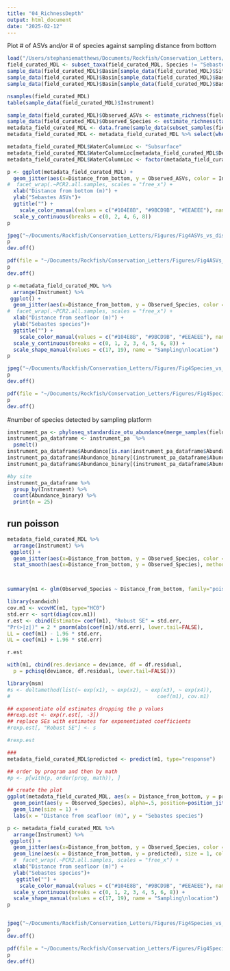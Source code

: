 ```yaml
---
title: "04_RichnessDepth"
output: html_document
date: "2025-02-12"
---
```



Plot # of ASVs and/or # of species against sampling distance from bottom

```r

load("/Users/stephaniematthews/Documents/Rockfish/Conservation_Letters/Data/Rockfish_phyloseq.RData")
field_curated_MDL <- subset_taxa(field_curated_MDL, Species != "Sebastes (unknown rockfish)")
sample_data(field_curated_MDL)$Basin[sample_data(field_curated_MDL)$Site %in% c("HC-8", "HC-9")] <- "AI"#move HC 8 and 9 to AI, since they're more similar to AI 
sample_data(field_curated_MDL)$Basin[sample_data(field_curated_MDL)$Basin %in% c("AI")] <- "Puget Sound"
sample_data(field_curated_MDL)$Basin[sample_data(field_curated_MDL)$Basin %in% c("HC")] <- "Hood Canal"

nsamples(field_curated_MDL)
table(sample_data(field_curated_MDL)$Instrument)

sample_data(field_curated_MDL)$Observed_ASVs <- estimate_richness(field_curated_MDL, split= T, "Observed")$Observed
sample_data(field_curated_MDL)$Observed_Species <- estimate_richness(tax_glom(field_curated_MDL, "Species"), split= T, "Observed")$Observed
metadata_field_curated_MDL <- data.frame(sample_data(subset_samples(field_curated_MDL, Basin %in% c("Puget Sound", "Hood Canal"))))
metadata_field_curated_MDL <- metadata_field_curated_MDL %>% select(where(~!all(is.na(.x))))

metadata_field_curated_MDL$WaterColumnLoc <- "Subsurface"
metadata_field_curated_MDL$WaterColumnLoc[metadata_field_curated_MDL$Depth_m == 0] <- "Surface"
metadata_field_curated_MDL$WaterColumnLoc <- factor(metadata_field_curated_MDL$WaterColumnLoc, levels = c("Surface", "Subsurface"))

p <- ggplot(metadata_field_curated_MDL) + 
  geom_jitter(aes(x=Distance_from_bottom, y = Observed_ASVs, color = Instrument), width = 2, height = 0.2, alpha = 0.5, size = 3) + 
#  facet_wrap(.~PCR2.all.samples, scales = "free_x") + 
  xlab("Distance from bottom (m)") + 
  ylab("Sebastes ASVs")+
  ggtitle("") + 
    scale_color_manual(values = c("#104E8B", "#9BCD9B", "#EEAEEE"), name = "Platform") + 
  scale_y_continuous(breaks = c(0, 2, 4, 6, 8))
p

jpeg("~/Documents/Rockfish/Conservation_Letters/Figures/Fig4ASVs_vs_distancefrombottom.jpeg", width = 4, height = 3, units = "in", res = 300)
p
dev.off()

pdf(file = "~/Documents/Rockfish/Conservation_Letters/Figures/Fig4ASVs_vs_distancefrombottom.pdf", height =3, width = 4)
p 
dev.off()

p <-metadata_field_curated_MDL %>% 
  arrange(Instrument) %>%
 ggplot() + 
  geom_jitter(aes(x=Distance_from_bottom, y = Observed_Species, color = Instrument, shape = WaterColumnLoc), width = 1, height = 0.15, alpha = 0.45, size = 2) + 
#  facet_wrap(.~PCR2.all.samples, scales = "free_x") + 
  xlab("Distance from seafloor (m)") + 
  ylab("Sebastes species")+
  ggtitle("") + 
    scale_color_manual(values = c("#104E8B", "#9BCD9B", "#EEAEEE"), name = "Platform") + 
  scale_y_continuous(breaks = c(0, 1, 2, 3, 4, 5, 6, 8)) + 
  scale_shape_manual(values = c(17, 19), name = "Sampling\nlocation")
p

jpeg("~/Documents/Rockfish/Conservation_Letters/Figures/Fig4Species_vs_distancefrombottom.jpeg", width = 4, height = 3, units = "in", res = 300)
p
dev.off()

pdf(file = "~/Documents/Rockfish/Conservation_Letters/Figures/Fig4Species_vs_distancefrombottom.pdf", height = 3, width = 4)
p 
dev.off()

```

#number of species detected by sampling platform
```r
instrument_pa <- phyloseq_standardize_otu_abundance(merge_samples(field_single, group = "Instrument"), "pa")
instrument_pa_dataframe <- instrument_pa  %>%
  psmelt()  
instrument_pa_dataframe$Abundance[is.nan(instrument_pa_dataframe$Abundance)] <- 0
instrument_pa_dataframe$Abundance_binary[(instrument_pa_dataframe$Abundance) == 0] <- "Absent"
instrument_pa_dataframe$Abundance_binary[(instrument_pa_dataframe$Abundance) == 1] <- "Present"

#by site
instrument_pa_dataframe %>% 
  group_by(Instrument) %>%
  count(Abundance_binary) %>%
  print(n = 25)

```

## run poisson
```r

metadata_field_curated_MDL %>% 
  arrange(Instrument) %>%
 ggplot() + 
  geom_jitter(aes(x=Distance_from_bottom, y = Observed_Species, color = Instrument, shape = WaterColumnLoc), width = 1, height = 0.15, alpha = 0.45, size = 2) + 
  stat_smooth(aes(x=Distance_from_bottom, y = Observed_Species), method = "glm")



summary(m1 <- glm(Observed_Species ~ Distance_from_bottom, family="poisson", data=metadata_field_curated_MDL))

library(sandwich)
cov.m1 <- vcovHC(m1, type="HC0")
std.err <- sqrt(diag(cov.m1))
r.est <- cbind(Estimate= coef(m1), "Robust SE" = std.err,
"Pr(>|z|)" = 2 * pnorm(abs(coef(m1)/std.err), lower.tail=FALSE),
LL = coef(m1) - 1.96 * std.err,
UL = coef(m1) + 1.96 * std.err)

r.est

with(m1, cbind(res.deviance = deviance, df = df.residual,
  p = pchisq(deviance, df.residual, lower.tail=FALSE)))

library(msm)
#s <- deltamethod(list(~ exp(x1), ~ exp(x2), ~ exp(x3), ~ exp(x4)), 
#                                                coef(m1), cov.m1)

## exponentiate old estimates dropping the p values
##rexp.est <- exp(r.est[, -3])
## replace SEs with estimates for exponentiated coefficients
#rexp.est[, "Robust SE"] <- s

#rexp.est

### 
metadata_field_curated_MDL$predicted <- predict(m1, type="response")

## order by program and then by math
#p <- p[with(p, order(prog, math)), ]

## create the plot
ggplot(metadata_field_curated_MDL, aes(x = Distance_from_bottom, y = predicted)) +
  geom_point(aes(y = Observed_Species), alpha=.5, position=position_jitter(h=.2)) +
  geom_line(size = 1) +
  labs(x = "Distance from seafloor (m)", y = "Sebastes species")

p <- metadata_field_curated_MDL %>% 
  arrange(Instrument) %>%
 ggplot() + 
  geom_jitter(aes(x=Distance_from_bottom, y = Observed_Species, color = Instrument, shape = WaterColumnLoc), width = 1, height = 0.15, alpha = 0.45, size = 2) + 
  geom_line(aes(x = Distance_from_bottom, y = predicted), size = 1, color = "grey40") +
  #  facet_wrap(.~PCR2.all.samples, scales = "free_x") + 
  xlab("Distance from seafloor (m)") + 
  ylab("Sebastes species")+
   ggtitle("") + 
    scale_color_manual(values = c("#104E8B", "#9BCD9B", "#EEAEEE"), name = "Platform") + 
  scale_y_continuous(breaks = c(0, 1, 2, 3, 4, 5, 6, 8)) + 
  scale_shape_manual(values = c(17, 19), name = "Sampling\nlocation")
p 


jpeg("~/Documents/Rockfish/Conservation_Letters/Figures/Fig4Species_vs_distancefrombottom_lm.jpeg", width = 4, height = 3, units = "in", res = 300)
p
dev.off()

pdf(file = "~/Documents/Rockfish/Conservation_Letters/Figures/Fig4Species_vs_distancefrombottom_lm.pdf", height = 3, width = 4)
p 
dev.off()


```



